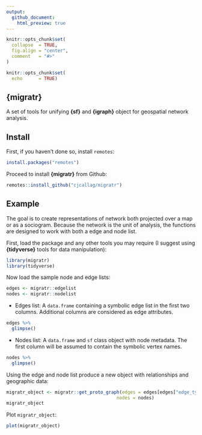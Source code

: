 ```yaml
---
output: 
  github_document:
    html_preview: true
---
```


```r
knitr::opts_chunk$set(
  collapse  = TRUE,
  fig.align = "center",
  comment   = "#>"
)

knitr::opts_chunk$set(
  echo      = TRUE)

```

## **{migratr}**

A set of tools for unifying **{sf}** and **{igraph}** object for geospatial network analysis.

## Install

First, if you haven’t done so, install `remotes`:

```r
install.packages("remotes")
```

Proceed to install **{migratr}** from Github:
```r
remotes::install_github("cjcallag/migratr")
```


## Example

The goal is to create representations of network both projected over a map or as a sociogram. Because the network is the unit of analysis, the functions are designed to work with both a edge and node list.

First, load the package and any other tools you may require (I suggest using **{tidyverse}** tools for data manipulation):
```r
library(migratr)
library(tidyverse)
```

Now load the sample node and edge lists:
```r
edges <- migratr::edgelist
nodes <- migratr::nodelist
```

  - Edges list: A `data.frame` containing a symbolic edge list in the first two columns. Additional columns are considered as edge attributes.
```r
edges %>%
  glimpse()
```

  - Nodes list: A `data.frame` and `sf` class object with node metadata. The first column will be assumed to contain the symbolic vertex names. 
```r
nodes %>% 
  glimpse()
```

Using the edge and node list produce a new object with relationships and geographic data:

```r
migratr_object <- migratr::get_proto_graph(edges = edges[edges["edge_type"] == "Adjacency/Population",],
                                         nodes = nodes)
migratr_object
```

Plot `migratr_object`:
```r
plot(migratr_object)
```

